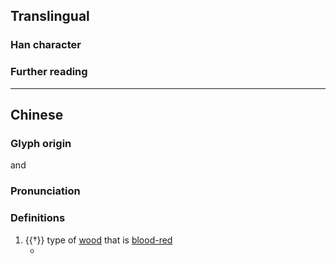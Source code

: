 {{character info/new}}
==Translingual==

===Han character===
{{Han char|rn=75|rad=木|as=06|sn=10|four=47912|canj=DHBT|ids=⿰木血}}

===Further reading===
{{Han ref|kx=0526.100|dkj=14779|hdz=21201.070|uh=6856}}

----

==Chinese==
{{zh-forms}}

===Glyph origin===
{{liushu|ic}} and {{Han compound|木|血|t1=wood|t2=blood|c1=s|c2=p|ls=psc||no_och2=y|nocap=y}}

===Pronunciation===
{{zh-pron
|m=xuè
|c=hyut3
|mc=
|ma=
|cat=n
}}

===Definitions===
{{zh-hanzi}}

# {{†}} type of [[wood]] that is [[blood-red]]
#* {{zh-x|又 有 樹 綿，一 曰 樹 頭 綿。以 吉貝 枝 接 烏 桖{xuè}，俟 生 時 截 去 烏 桖{xuè}，樹 長 可 八 九 尺，四季 開花，夏 秋 尤 盛。||CL|ref='''1777''', {{w2|zh|李調元}} {{w2|zh|pref=《|s:南越筆記/05|南越筆記|suf=》}}}}